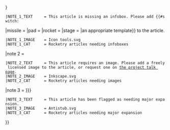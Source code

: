 {{WPBannerMeta
|PROJECT        = 火箭技术
|BANNER_NAME    = Template:WPRocketry
|substcheck     = <includeonly>{{subst:</includeonly><includeonly>substcheck}}</includeonly>
|small          = {{{small|}}}
|category       ={{{category|¬}}}
|category_trad  = yes
|listas         = {{{listas|}}}
|IMAGE_LEFT            = V-2 rocket diagram (no labels).svg
|IMAGE_LEFT_SMALL      = 15px
|IMAGE_LEFT_LARGE      = 30px
|MAIN_ARTICLE          = 火箭技术
|QUALITY_SCALE         = subpage
 |class={{{class|}}}
|IMPORTANCE_SCALE      = subpage
 |importance = {{{importance|}}}
|ASSESSMENT_LINK       = Wikipedia:WikiProject Rocketry/Assessment
|MAIN_CAT              = 火箭技术专题条目
|note 1 = {{{infobox|{{{needs-infobox|}}}}}}
 |NOTE_1_TEXT     = This article is missing an infobox. Please add {{#switch:{{lc:{{{infobox|rocket}}}}}
|missile = {{tl|Infobox Weapon}}
|pad     = {{tl|Infobox Launch Pad}}
|rocket  = {{tl|Infobox Rocket}}
|stage   = {{tl|Infobox Rocket stage}}
|an appropriate template}} to the article.
 |NOTE_1_IMAGE    = Icon tools.svg
 |NOTE_1_CAT      = Rocketry articles needing infoboxes
|note 2 = {{{image|}}}
 |NOTE_2_TEXT     = This article requires an image. Please add a freely licensed image to the article, or request one on [[Wikipedia talk:WikiProject Rocketry|the project talk page]].
 |NOTE_2_IMAGE    = Inkscape.svg
 |NOTE_2_CAT      = Rocketry articles needing images
|note 3 = {{{vss|{{{needs-expansion|}}}}}}
 |NOTE_3_TEXT     = This article has been flagged as needing major expansion.
 |NOTE_3_IMAGE    = Antistub.svg
 |NOTE_3_CAT      = Rocketry articles needing major expansion
}}<noinclude>
{{Documentation}}
<!-- PLEASE ADD THIS TEMPLATE'S CATEGORIES AND INTERWIKIS TO THE /doc SUBPAGE, THANKS -->
</noinclude>